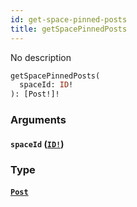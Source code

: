 ```yaml
---
id: get-space-pinned-posts
title: getSpacePinnedPosts
---
```


No description

```graphql
getSpacePinnedPosts(
  spaceId: ID!
): [Post!]!

```

### Arguments

#### `spaceId` ([`ID!`](/docs/graphql/scalars/id))

### Type

#### [`Post`](/docs/graphql/objects/post)
